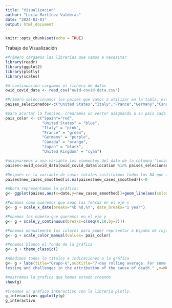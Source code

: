 ```yaml
---
title: "Visualizacion"
author: "Lucía Martínez Valderas"
date: "2024-03-01"
output: html_document
---
```


```r
knitr::opts_chunk$set(echo = TRUE)
```

Trabajo de Visualización
```r
#Primero cargamos las librerías que vamos a necesitar
library(readr)
library(ggplot2)
library(plotly)
library(scales)

#A continuación cargamos el fichero de datos
owid_covid_data <- read_csv("owid-covid-data.csv")

#Primero seleccionamos los paises que vamos a utilizar en la tabla, este será nuestro nuevo data frame con el que vamos a crear la gráfica:
paises_selecionados<-c("United States","Italy","France","Germany","Canada","Japan","United Kingdom","Spain")

#para acortar la funcion, crearemos un vector asignando a su pais cada color
pais_color <- c("Spain"="red",
                "United States" = "blue",
                "Italy" = "pink",
                "France" = "green",
                "Germany" = "purple",
                "Canada" = "orange",
                "Japan" = "black",
                "United Kingdom" = "cyan")

#asignaremos a una variable los elementos del data de la columna "location" los cuales coinciden con nuestro vector "paises_seleccionados
paises<-owid_covid_data[owid_covid_data$location %in% paises_selecionados, ]

#Después en la variable de casos totales sustituimos todos los NA que aparecen por 0
paises$new_cases_smoothed[is.na(paises$new_cases_smoothed)]<-0

#Ahora representamos la gráfica:
g<- ggplot(paises,aes(x=date,y=new_cases_smoothed))+geom_line(aes(colour=location),size=ifelse(paises$location == "Spain",1.5,0.5)) #Aquí hemos ensachado la línea de España

#Ponemos como queremos que sean las fehcas en el eje x
g<- g + scale_x_date(breaks="%b %d,%Y", date_breaks="1 year") 

#Ponemos los número que queremos en el eje y
g<- g + scale_y_continuous(breaks=c(seq(0,18,by=2)))

#Ponemos manualemnte los colores para poder reprsentar a España de rojo
g<- g + scale_color_manual(values= pais_color)

#Ponemos blanco el fondo de la gráfica
g<- g + theme_classic()

#Añadimos todos lo títulos e indicaciones a la gráfica
g<- g + labs(title="Grupo-G",subtitle="7-day rolling average. For some countries the number of confirmed deaths is much lower than the true number of deaths. This is because of limited
testing and challenges in the attribution of the cause of death." ,x=NULL,y=NULL,caption="Source: Johns Hopkins University CSSE COVID-19 Data")

#mostramos la grafica que hemos estado creando
show(g)

#Creamos un gráfico interactivo con la librería plotly.
g_interactivo<-ggplotly(g)
g_interactivo
```

